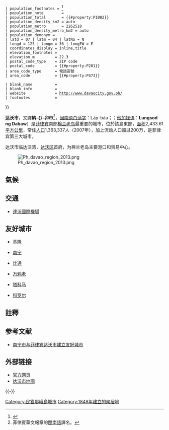 {{NoteTA 
|1=zh-tw:杜特蒂;zh-hans:杜特尔特;zh-hk:杜特地;
|2=zh:大堡;zh-hans:达沃;zh-tw:達沃;zh-hk:納卯;zh-mo:達沃;
|G1=Country}}
{{Infobox settlement
 | name            = 達沃市
 | native_name     = <small>''Dakbayan sa Dabaw''<br/>''Lungsod ng Dabaw''</small>
 | settlement_type = 城市
 | official_name   = 
 | nickname = 
 | motto           = 
 | anthem          = 
 | image_skyline   =Davao City Montage.jpg
 | image_caption   = 达沃市  (2013)
 | image_flag      =
 | flag_size       = 120x80px
 | image_seal      = Davao-City-PH-official-seal.png
 | seal_size       = 100x80px
 | pushpin_map     = Philippines
 | pushpin_label   = 
 | pushpin_label_position = right
 | pushpin_map_caption = 達沃市在菲律賓的位置
 | coordinates_region  = PH

 | subdivision_type    = 國家
 | subdivision_name    = 菲律賓

 | subdivision_type1 = [[大區_(菲律賓)|大區]]
 | subdivision_name1 = [[达沃区|达沃区]]

 | subdivision_type2 = 
 | subdivision_name2 = 

 | subdivision_type3 = 
 | subdivision_name3 = 

 | government_type   =
 | government_footnotes = <ref>{{cite web |url=http://www.davaocity.gov.ph/davao/mayor.aspx |title=Mayor - Message |publisher=Davaocity.gov.ph |date= |accessdate=2012-11-07 |archive-url=https://web.archive.org/web/20121014230543/http://www.davaocity.gov.ph/davao/mayor.aspx |archive-date=2012-10-14 |dead-url=yes }}</ref>
 | leader_title      = 市長
 | leader_name       = [[萨拉·杜特尔特|萨拉·杜特尔特]]
 | leader_title1 = 副市長
 | leader_name1 = [[保羅·杜特尔特|保羅·杜特尔特]]

 | established_title = 
 | established_date  = 

 | established_title1 = 
 | established_date1 = 
| established_title2 = 
| established_date2 = 

 | founder        = 
 | total_type     = 城市
 | area_footnotes = <ref name=nscb>{{cite web |title=Province: Davao del Sur |url=http://www.nscb.gov.ph/activestats/psgc/province.asp?provCode=112400000&provName=DAVAO%20DEL%20SUR&regCode=11&regName=REGION%20XI%20%28Davao%20Region%29 |work=PSGC Interactive |publisher=National Statistical Coordination Board |accessdate=1 May 2014 |location=Makati City, Philippines |archive-date=2007-10-15 |archive-url=https://web.archive.org/web/20071015162629/http://www.nscb.gov.ph/activestats/psgc/province.asp?provCode=112400000&provName=DAVAO%20DEL%20SUR&regCode=11&regName=REGION%20XI%20%28Davao%20Region%29 |dead-url=no }}</ref><ref>[http://www.dbm.gov.ph/irapdf08/pcm/XI.pdf CY 2008 FINAL INTERNAL REVENUE ALLOTMENT FOR LGUs, Department of Budget and Management of the Philippines.] {{webarchive|url=https://web.archive.org/web/20110928172803/http://www.dbm.gov.ph/irapdf08/pcm/XI.pdf |date=2011-09-28 }}</ref>
 | area_total_km2 = 2443.61
 | area_land_km2  =
 | area_water_km2 =
 | area_water_percent =
 | area_urban_km2     = 293.78
 | area_metro_km2     = 3964.95
 | population_as_of   = {{#invoke:Wikidata|getQualifierDateValue|P1082|P585|FETCH_WIKIDATA|y}}
 | population_footnotes = <ref name=NSO10>{{cite web |url=http://www.census.gov.ph/sites/default/files/attachments/hsd/pressrelease/Davao.pdf |title=Total Population by Province, City, Municipality and Barangay: as of May 1, 2010 |work=2010 Census of Population and Housing |publisher=National Statistics Office |accessdate=1 May 2014 |deadurl=yes |archiveurl=https://web.archive.org/web/20131101215001/http://census.gov.ph/sites/default/files/attachments/hsd/pressrelease/Davao.pdf |archivedate=2013-11-01}}</ref>
 | population_note        =
 | population_total       = {{#property:P1082}}
 | population_density_km2 = auto
 | population_metro       = 2262518
 | population_density_metro_km2 = auto
 | population_demonym = 
 | latd = 07 | latm = 04 | latNS = N
 | longd = 125 | longm = 36 | longEW = E
 | coordinates_display = inline,title
 | elevation_footnotes =
 | elevation_m         = 22.3
 | postal_code_type    = ZIP code
 | postal_code         = {{#property:P281}}
 | area_code_type      = 電話區號
 | area_code           = {{#property:P473}}

 | blank_name          =
 | blank_info          =
 | website             = http://www.davaocity.gov.ph/
 | footnotes           =
}}

'''达沃市'''，又譯'''納-{}-卯市'''<ref group="註">菲律賓華文報章的[[閩南話|閩南話]]譯名。</ref>，[[闽南语|闽南语]][[白话字|白话字]]：La̍p-báu；{{lang-en|'''Davao City'''}}；[[他加禄语|他加禄语]]：'''Lungsod ng Dabaw'''）是[[菲律宾|菲律宾]]南部[[棉兰老岛|棉兰老岛]]最重要的城市，位於該島東部，[[面积|面积]]2,433.61[[平方公里|平方公里]]，常住[[人口|人口]]1,363,337人（2007年），加上流动人口超过200万，是菲律宾第三大城市。

达沃市临达沃湾，[[达沃区|达沃区]]首府，为棉兰老岛主要港口和贸易中心。

[[File:Ph_davao_region_2013.png|thumb]]

==氣候==
{{stack begin | align=center | clear=false | float=center}}
{{Weather box
|location = 达沃市
|single line = Yes
|Jan record high F = 108
|Feb record high F = 101
|Mar record high F = 102
|Apr record high F = 100
|May record high F = 99
|Jun record high F = 109
|Jul record high F = 101
|Aug record high F = 102
|Sep record high F = 103
|Oct record high F = 100
|Nov record high F = 93
|Dec record high F = 100
|year record high F = 109
|Jan high F = 86
|Feb high F = 87
|Mar high F = 88
|Apr high F = 90
|May high F = 89
|Jun high F = 87
|Jul high F = 87
|Aug high F = 88
|Sep high F = 88
|Oct high F = 88
|Nov high F = 88
|Dec high F = 87
|year high F = 88
|Jan low F = 74
|Feb low F = 74
|Mar low F = 75
|Apr low F = 76
|May low F = 76
|Jun low F = 76
|Jul low F = 75
|Aug low F = 75
|Sep low F = 75
|Oct low F = 75
|Nov low F = 75
|Dec low F = 75
|year low F = 75
|Jan record low F = 66
|Feb record low F = 68
|Mar record low F = 68
|Apr record low F = 70
|May record low F = 72
|Jun record low F = 72
|Jul record low F = 71
|Aug record low F = 70
|Sep record low F = 70
|Oct record low F = 71
|Nov record low F = 72
|Dec record low F = 69
|year record low F = 66
|source 1 = Weatherbase<ref name=Weatherbase>{{Cite web|url =http://www.weatherbase.com/weather/weatherall.php3?s=35789&refer=&units=us&cityname=Davao-Philippines&set=metric |title =Weatherbase: Historical Weather for Davao, Philippines | publisher=Weatherbase | year=2011 | accessdate=2011-07-15}}</ref>
|date = 2011年7月}}
{{stack end}}

==交通==
*[[達沃國際機場|達沃國際機場]]

==友好城市==
*{{ROC}}[[基隆|基隆]]
*{{PRC}}[[南宁|南宁]]
*{{IDN}}[[比通|比通]]
*{{IDN}}[[万鸦老|万鸦老]]
*{{USA}}[[塔科马_(华盛顿州)|塔科马]]
*{{flag|Palau}}[[科罗尔|科罗尔]]

==註釋==
{{refbegin}}
{{noteFoot}}
{{refend}}

==参考文献==
{{Reflist}}
*[http://www.nanning.gov.cn/801/2006_11_8/801_169340_1162975098238.html 南宁市与菲律宾达沃市建立友好城市]

==外部链接==
{{commonscat|Davao City}}
*[http://www.davaocity.gov.ph/ 官方网页] {{Wayback|url=http://www.davaocity.gov.ph/ |date=20061004070119 }}
*[https://web.archive.org/web/20070607213640/http://www.wiki-maps.com/davao/ 达沃市地图]

{{-}}
{{Authority control}}

[[Category:民答那峨島城市|Category:民答那峨島城市]]
[[Category:1848年建立的聚居地|Category:1848年建立的聚居地]]